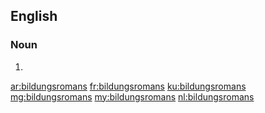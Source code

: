 ==English==

===Noun===
{{head|en|noun plural form}}

# {{plural of|bildungsroman|lang=en}}

[[ar:bildungsromans]]
[[fr:bildungsromans]]
[[ku:bildungsromans]]
[[mg:bildungsromans]]
[[my:bildungsromans]]
[[nl:bildungsromans]]